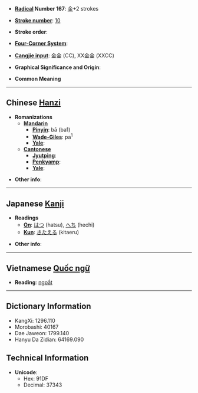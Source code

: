 * '''[[Wiktionary:Chinese radical index| Radical]] Number 167''': [[Wiktionary:Chinese radical index 金|金]]+2 strokes

* '''[[Wiktionary:Chinese total strokes index|Stroke number]]''': [[Wiktionary:Chinese total strokes index 10|10]]

* '''Stroke order''': 

* '''[[Wiktionary:Chinese four corner index|Four-Corner System]]''': 

* '''[[Wiktionary:Chinese Cangjie index|Cangjie input]]''': 金金 (CC), XX金金 (XXCC)

* '''Graphical Significance and Origin''': 

* '''Common Meaning'''

----

== Chinese [[Hanzi]] ==

* '''Romanizations'''
** '''[[Mandarin]]'''
*** '''[[Pinyin]]''': bā (ba1)
*** '''[[Wade-Giles]]''': pa<sup>1</sup>
*** '''[[Yale]]''': 
** '''[[Cantonese]]'''
*** '''[[Jyutping]]''':
*** '''[[Penkyamp]]''': 
*** '''[[Yale]]''': 

* '''Other info''': 

----

== Japanese [[Kanji]] ==

* '''Readings'''
** '''[[On]]''': [[はつ]] (hatsu), [[へち]] (hechi)
** '''[[Kun]]''': [[きたえる]] (kitaeru)

* '''Other info''':  


----

== Vietnamese [[Quốc ngữ]] ==

* '''Reading''': [[ngoắt]]

----

== Dictionary Information ==

* KangXi: 1296.110
* Morobashi: 40167
* Dae Jaweon: 1799.140
* Hanyu Da Zidian: 64169.090

== Technical Information ==

* '''Unicode''':
** Hex: 91DF
** Decimal: 37343